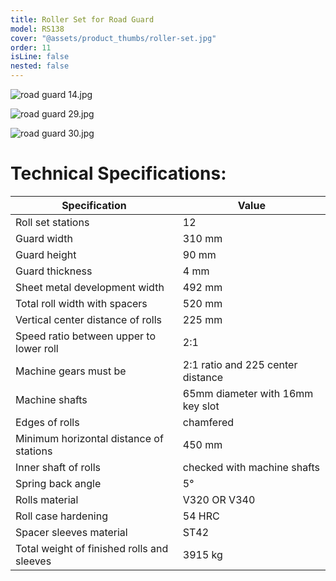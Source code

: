 ```yaml
---
title: Roller Set for Road Guard
model: RS138
cover: "@assets/product_thumbs/roller-set.jpg"
order: 11
isLine: false
nested: false
---
```



<ProductTabs />

<div class="mx-auto mt-8 flex w-full flex-wrap justify-center items-end gap-8">

![road guard 14.jpg](@assets/article_images/roller-set/road-guard-14.jpg)

![road guard 29.jpg](@assets/article_images/roller-set/road-guard-29.jpg)

![road guard 30.jpg](@assets/article_images/roller-set/road-guard-30.jpg)

</div>

# **Technical Specifications:**

| Specification                              | Value                             |
| ------------------------------------------ | --------------------------------- |
| Roll set stations                          | 12                                |
| Guard width                                | 310 mm                            |
| Guard height                               | 90 mm                             |
| Guard thickness                            | 4 mm                              |
| Sheet metal development width              | 492 mm                            |
| Total roll width with spacers              | 520 mm                            |
| Vertical center distance of rolls          | 225 mm                            |
| Speed ratio between upper to lower roll    | 2:1                               |
| Machine gears must be                      | 2:1 ratio and 225 center distance |
| Machine shafts                             | 65mm diameter with 16mm key slot  |
| Edges of rolls                             | chamfered                         |
| Minimum horizontal distance of stations    | 450 mm                            |
| Inner shaft of rolls                       | checked with machine shafts       |
| Spring back angle                          | 5°                                |
| Rolls material                             | V320 OR V340                      |
| Roll case hardening                        | 54 HRC                            |
| Spacer sleeves material                    | ST42                              |
| Total weight of finished rolls and sleeves | 3915 kg                           |
